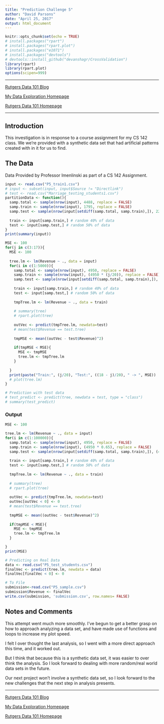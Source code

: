 ```yaml
---
title: "Prediction Challenge 5"
author: "David Parsons"
date: "April 25, 2017"
output: html_document
---
```


```r
knitr::opts_chunk$set(echo = TRUE)
# install.packages("rpart")
# install.packages("rpart.plot")
# install.packages("e1071")
# install.packages("devtools")
# devtools::install_github("devanshagr/CrossValidation")
library(rpart)
library(rpart.plot)
options(scipen=999)
```

---

[Rutgers Data 101 Blog](http://data101.cs.rutgers.edu/?q=blog)

[My Data Exploration Homepage](home.html)

[Rutgers Data 101 Homepage](http://data101.cs.rutgers.edu/)

---

## Introduction

This investigation is in response to a course assignment for my CS 142 class. We we're provided with a synthetic data set that had artificial patterns created with in it for us to find.

## The Data

Data Provided by Professor Imenlinski as part of a CS 142 Assignment.

```r
input <- read.csv("P5_train1.csv")
# input <- subset(input, input$Source != "Directlink")
# test <- read.csv("Marriage_testing_students1.csv")
partitionData <- function(){
  samp.total <- sample(nrow(input), 4488, replace = FALSE)
  samp.train <- sample(nrow(input), 1795, replace = FALSE)
  samp.test <- sample(nrow(input[setdiff(samp.total, samp.train),]), 2244, replace = FALSE)
  
  train <- input[samp.train,] # random 40% of data
  test <- input[samp.test,] # random 50% of data
}
print(summary(input))
```

```r

MSE <- 100
for(j in c(3:17)){
  MSE <- 100
    
  tree.lm <- lm(Revenue ~ ., data = input)
  for(i in c(1:5000)){
    samp.total <- sample(nrow(input), 4950, replace = FALSE)
    samp.train <- sample(nrow(input), (4950 * (j/20)), replace = FALSE)
    samp.test <- sample(nrow(input[setdiff(samp.total, samp.train),]), (4950 * ((18 - j + 1)/20)), replace = FALSE)
    
    train <- input[samp.train,] # random 40% of data
    test <- input[samp.test,] # random 50% of data
    
    tmpTree.lm <- lm(Revenue ~ ., data = train)
    
    # summary(tree)
    # rpart.plot(tree)
    
    outVec <- predict(tmpTree.lm, newdata=test)
    # mean(test$Revenue == test.tree)
    
    tmpMSE <- mean((outVec - test$Revenue)^2)
    
    if(tmpMSE < MSE){
      MSE <- tmpMSE
      tree.lm <- tmpTree.lm
    }
    
  }
  print(paste("Train:", (j/20), "Test:", ((18 - j)/20), " -> ", MSE))
  # plot(tree.lm)
}

# Prediction with test data
# test_predict <- predict(tree, newdata = test, type = "class")
# summary(test_predict)


```

### Output

```r

MSE <- 100

tree.lm <- lm(Revenue ~ ., data = input)
for(i in c(1:100000)){
  samp.total <- sample(nrow(input), 4950, replace = FALSE)
  samp.train <- sample(nrow(input), (4950 * 0.65), replace = FALSE)
  samp.test <- sample(nrow(input[setdiff(samp.total, samp.train),]), (4950 * 0.25), replace = FALSE)
  
  train <- input[samp.train,] # random 40% of data
  test <- input[samp.test,] # random 50% of data
  
  tmpTree.lm <- lm(Revenue ~ ., data = train)
  
  # summary(tree)
  # rpart.plot(tree)
  
  outVec <- predict(tmpTree.lm, newdata=test)
  outVec[outVec < 0] <- 0
  # mean(test$Revenue == test.tree)
  
  tmpMSE <- mean((outVec - test$Revenue)^2)
  
  if(tmpMSE < MSE){
    MSE <- tmpMSE
    tree.lm <- tmpTree.lm
  }

}
print(MSE)

# Predicting on Real Data
data <- read.csv("P5_test_students.csv")
finalVec <- predict(tree.lm, newdata = data)
finalVec[finalVec < 0] <- 0

# To File
submission<-read.csv("P5_sample.csv")
submission$Revenue <- finalVec
write.csv(submission, 'submission.csv', row.names= FALSE)

```

## Notes and Comments

This attempt went much more smoothly. I've begun to get a better grasp on how to approach analyzing a data set, and have made use of functions and loops to increase my plot speed.

I felt I over thought the last analysis, so I went with a more direct approach this time, and it worked out.

But I think that because this is a synthetic data set, it was easier to over think the analysis. So I look forward to dealing with more random/real world data sets in the future.

Our next project won't involve a synthetic data set, so I look forward to the new challenges that the next step in analysis presents.

---

[Rutgers Data 101 Blog](http://data101.cs.rutgers.edu/?q=blog)

[My Data Exploration Homepage](home.html)

[Rutgers Data 101 Homepage](http://data101.cs.rutgers.edu/)